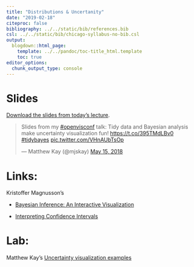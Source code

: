 ```yaml
---
title: "Distributions & Uncertanity"
date: "2019-02-18"
citeproc: false
bibliography: ../../static/bib/references.bib
csl: ../../static/bib/chicago-syllabus-no-bib.csl
output:
  blogdown::html_page:
    template: ../../pandoc/toc-title_html.template
    toc: true
editor_options: 
  chunk_output_type: console
---
```


# Slides

[Download the slides from today's lecture]().

<blockquote class="twitter-tweet" data-lang="en"><p lang="en" dir="ltr">Slides from my <a href="https://twitter.com/hashtag/openvisconf?src=hash&amp;ref_src=twsrc%5Etfw">#openvisconf</a> talk: Tidy data and Bayesian analysis<br>make uncertainty visualization fun! <a href="https://t.co/395TMdLBv0">https://t.co/395TMdLBv0</a> <a href="https://twitter.com/hashtag/tidybayes?src=hash&amp;ref_src=twsrc%5Etfw">#tidybayes</a> <a href="https://t.co/VHnAUbTsOp">pic.twitter.com/VHnAUbTsOp</a></p>&mdash; Matthew Kay (@mjskay) <a href="https://twitter.com/mjskay/status/996382910864351233?ref_src=twsrc%5Etfw">May 15, 2018</a></blockquote>
<script async src="https://platform.twitter.com/widgets.js" charset="utf-8"></script>

# Links:

Kristoffer Magnusson's 

* [Bayesian Inference: An Interactive Visualization](http://rpsychologist.com/d3/bayes/)

* [Interpreting Confidence Intervals](http://rpsychologist.com/d3/CI/)

# Lab:

Matthew Kay's [Uncertainty visualization examples](https://github.com/mjskay/uncertainty-examples)

<!-- http://openaccess.city.ac.uk/20334/1/analysis-flight-variability.pdf -->

